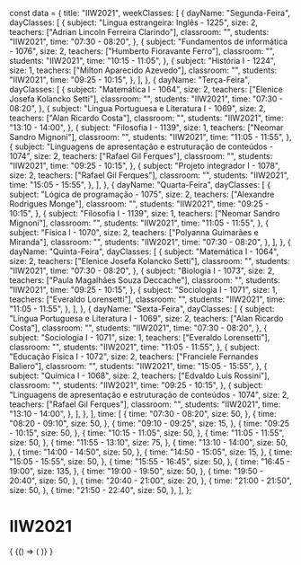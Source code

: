 const data = {
  title: "IIW2021",
  weekClasses: [
    {
      dayName: "Segunda-Feira",
      dayClasses: [
        {
          subject: "Lingua estrangeira: Inglês - 1225",
          size: 2,
          teachers: ["Adrian Lincoln Ferreira Clarindo"],
          classroom: "",
          students: "IIW2021",
          time: "07:30 - 08:20",
        },
        {
          subject: "Fundamentos de informática - 1076",
          size: 2,
          teachers: ["Humberto Fioravante Ferro"],
          classroom: "",
          students: "IIW2021",
          time: "10:15 - 11:05",
        },
        {
          subject: "História I - 1224",
          size: 1,
          teachers: ["Milton Aparecido Azevedo"],
          classroom: "",
          students: "IIW2021",
          time: "09:25 - 10:15",
        },
      ],
    },
    {
      dayName: "Terça-Feira",
      dayClasses: [
        {
          subject: "Matemática I - 1064",
          size: 2,
          teachers: ["Elenice Josefa Kolancko Setti"],
          classroom: "",
          students: "IIW2021",
          time: "07:30 - 08:20",
        },
        {
          subject: "Língua Portuguesa e Literatura I - 1069",
          size: 2,
          teachers: ["Alan Ricardo Costa"],
          classroom: "",
          students: "IIW2021",
          time: "13:10 - 14:00",
        },
        {
          subject: "Filosofia I - 1139",
          size: 1,
          teachers: ["Neomar Sandro Mignoni"],
          classroom: "",
          students: "IIW2021",
          time: "11:05 - 11:55",
        },
        {
          subject:
            "Linguagens de apresentação e estruturação de conteúdos - 1074",
          size: 2,
          teachers: ["Rafael Gil Ferques"],
          classroom: "",
          students: "IIW2021",
          time: "09:25 - 10:15",
        },
        {
          subject: "Projeto integrador I - 1078",
          size: 2,
          teachers: ["Rafael Gil Ferques"],
          classroom: "",
          students: "IIW2021",
          time: "15:05 - 15:55",
        },
      ],
    },
    {
      dayName: "Quarta-Feira",
      dayClasses: [
        {
          subject: "Lógica de programação - 1075",
          size: 2,
          teachers: ["Alexandre Rodrigues Monge"],
          classroom: "",
          students: "IIW2021",
          time: "09:25 - 10:15",
        },
        {
          subject: "Filosofia I - 1139",
          size: 1,
          teachers: ["Neomar Sandro Mignoni"],
          classroom: "",
          students: "IIW2021",
          time: "11:05 - 11:55",
        },
        {
          subject: "Física I - 1070",
          size: 2,
          teachers: ["Polyanna Guimarães e Miranda"],
          classroom: "",
          students: "IIW2021",
          time: "07:30 - 08:20",
        },
      ],
    },
    {
      dayName: "Quinta-Feira",
      dayClasses: [
        {
          subject: "Matemática I - 1064",
          size: 2,
          teachers: ["Elenice Josefa Kolancko Setti"],
          classroom: "",
          students: "IIW2021",
          time: "07:30 - 08:20",
        },
        {
          subject: "Biologia I - 1073",
          size: 2,
          teachers: ["Paula Magalhães Souza Deccache"],
          classroom: "",
          students: "IIW2021",
          time: "09:25 - 10:15",
        },
        {
          subject: "Sociologia I - 1071",
          size: 1,
          teachers: ["Everaldo Lorensetti"],
          classroom: "",
          students: "IIW2021",
          time: "11:05 - 11:55",
        },
      ],
    },
    {
      dayName: "Sexta-Feira",
      dayClasses: [
        {
          subject: "Língua Portuguesa e Literatura I - 1069",
          size: 2,
          teachers: ["Alan Ricardo Costa"],
          classroom: "",
          students: "IIW2021",
          time: "07:30 - 08:20",
        },
        {
          subject: "Sociologia I - 1071",
          size: 1,
          teachers: ["Everaldo Lorensetti"],
          classroom: "",
          students: "IIW2021",
          time: "11:05 - 11:55",
        },
        {
          subject: "Educação Física I - 1072",
          size: 2,
          teachers: ["Franciele Fernandes Baliero"],
          classroom: "",
          students: "IIW2021",
          time: "15:05 - 15:55",
        },
        {
          subject: "Química I - 1068",
          size: 2,
          teachers: ["Edvaldo Luis Rossini"],
          classroom: "",
          students: "IIW2021",
          time: "09:25 - 10:15",
        },
        {
          subject:
            "Linguagens de apresentação e estruturação de conteúdos - 1074",
          size: 2,
          teachers: ["Rafael Gil Ferques"],
          classroom: "",
          students: "IIW2021",
          time: "13:10 - 14:00",
        },
      ],
    },
  ],
  time: [
    {
      time: "07:30 - 08:20",
      size: 50,
    },
    {
      time: "08:20 - 09:10",
      size: 50,
    },
    {
      time: "09:10 - 09:25",
      size: 15,
    },
    {
      time: "09:25 - 10:15",
      size: 50,
    },
    {
      time: "10:15 - 11:05",
      size: 50,
    },
    {
      time: "11:05 - 11:55",
      size: 50,
    },
    {
      time: "11:55 - 13:10",
      size: 75,
    },
    {
      time: "13:10 - 14:00",
      size: 50,
    },
    {
      time: "14:00 - 14:50",
      size: 50,
    },
    {
      time: "14:50 - 15:05",
      size: 15,
    },
    {
      time: "15:05 - 15:55",
      size: 50,
    },
    {
      time: "15:55 - 16:45",
      size: 50,
    },
    {
      time: "16:45 - 19:00",
      size: 135,
    },
    {
      time: "19:00 - 19:50",
      size: 50,
    },
    {
      time: "19:50 - 20:40",
      size: 50,
    },
    {
      time: "20:40 - 21:00",
      size: 20,
    },
    {
      time: "21:00 - 21:50",
      size: 50,
    },
    {
      time: "21:50 - 22:40",
      size: 50,
    },
  ],
};

# IIW2021

<div>
  {
    <BrowserOnly>
      {() => (
        <Grid
          title={data.title}
          weekClasses={data.weekClasses}
          time={data.time}
        />
      )}
    </BrowserOnly>
  }
</div>
